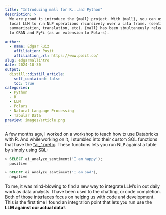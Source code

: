 ```yaml
---
title: "Introducing mall for R...and Python"
description: >
  We are proud to introduce the {mall} project. With {mall}, you can use a 
  local LLM to run NLP operations recursively over a data frame. (sentiment, 
  summarization, translation, etc). {mall} has been simultaneusly released
  to CRAN and PyPi (as an extension to Polars).
  
author:
  - name: Edgar Ruiz
    affiliation: Posit
    affiliation_url: https://www.posit.co/
slug: edgarmallintro
date: 2024-10-30
output:
  distill::distill_article:
    self_contained: false
    toc: true
categories:
  - Python
  - R
  - LLM
  - Polars
  - Natural Language Processing
  - Tabular Data
preview: images/article.png
---
```


A few months ago, I worked on a workshop to teach how to use Databricks with R.
And while working on it, I stumbled into their custom SQL functions that have the 
["ai_" prefix](https://docs.databricks.com/en/large-language-models/ai-functions.html). 
These functions lets you run NLP against a table by simply using SQL:

```sql
> SELECT ai_analyze_sentiment('I am happy');
  positive

> SELECT ai_analyze_sentiment('I am sad');
  negative
```

To me, it was mind-blowing to find a new way
to integrate LLM's in out daily work as data analysts. I have been used to the
chatting, or code completion. Both of those interfaces focus on helping
us with code and development. This is the first time I found an integration 
point that lets you run use the **LLM against our actual data!**.







